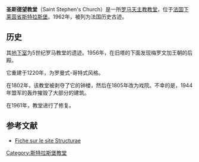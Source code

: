 {{Infobox religious building
| building_name= 圣斯德望教堂
| image=Église Saint-Étienne de Strasbourg août 2018.jpg
| location= [[斯特拉斯堡|斯特拉斯堡]]
| country= {{FR}}
| region= [[阿尔萨斯|阿尔萨斯]]
| province= [[下莱茵省|下莱茵省]]
| religious_affiliation= [[罗马天主教|罗马天主教]]
| type= [[教堂|教堂]]
| architecture_type= 罗曼式-哥特式
}}

'''圣斯德望教堂'''（Saint Stephen's Church）是一所[[罗马天主教|罗马天主教]][[教堂|教堂]]，位于[[法国|法国]][[下莱茵省|下莱茵省]][[斯特拉斯堡|斯特拉斯堡]]。1962年，被列为法国历史古迹。

==历史==
其[[地下室|地下室]]为5世纪罗马教堂的遗迹。1956年，在旧塔的下面发现梅罗文加王朝的后殿。

它重建于1220年，为罗曼式-哥特式风格。 

在1802年，该教堂被剥夺了它的钟楼，然后在1805年改为戏院。不幸的是，1944年盟军的轰炸摧毁了大部分的建筑。 

在1961年，教堂进行了修复。

== 参考文献 ==
<references />
* {{fr}} [http://fr.structurae.de/structures/data/index.cfm?ID=s0033045  Fiche sur le site Structurae]
{{斯特拉斯堡教堂}}
{{DEFAULTSORT:Eglise Saint-Etienne de Strasbourg}}
[[Category:斯特拉斯堡教堂|Category:斯特拉斯堡教堂]]